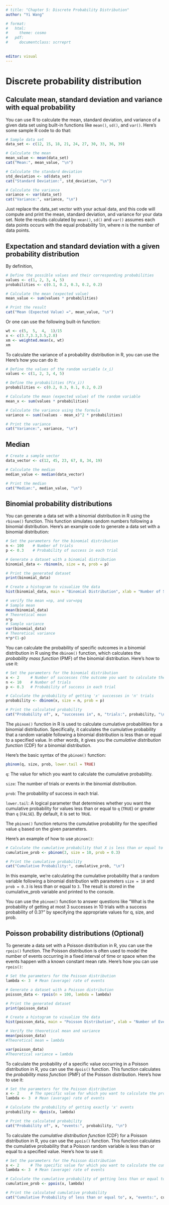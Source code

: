 ```yaml
---
# title: "Chapter 5: Discrete Probability Distribution"
author: "Yi Wang"

# format:
#   html:
#     theme: cosmo
#   pdf:
#     documentclass: scrreprt
        
        
editor: visual
---
```


# Discrete probability distribution

## Calculate mean, standard deviation and variance with equal probability

You can use R to calculate the mean, standard deviation, and variance of a given data set using built-in functions like `mean()`, `sd()`, and `var()`. Here's some sample R code to do that:

```r
# Sample data set
data_set <- c(12, 15, 18, 21, 24, 27, 30, 33, 36, 39)

# Calculate the mean
mean_value <- mean(data_set)
cat("Mean:", mean_value, "\n")

# Calculate the standard deviation
std_deviation <- sd(data_set)
cat("Standard Deviation:", std_deviation, "\n")

# Calculate the variance
variance <- var(data_set)
cat("Variance:", variance, "\n")
```

Just replace the data_set vector with your actual data, and this code will compute and print the mean, standard deviation, and variance for your data set. Note the results calculated by `mean()`, `sd()` and `var()` assumes each data points occurs with the equal probability $1/n$, where $n$ is the number of data points.

## Expectation and standard deviation with a given probability distribution

By definition,

```r
# Define the possible values and their corresponding probabilities
values <- c(1, 2, 3, 4, 5)
probabilities <- c(0.1, 0.2, 0.3, 0.2, 0.2)

# Calculate the mean (expected value)
mean_value <- sum(values * probabilities)

# Print the result
cat("Mean (Expected Value) =", mean_value, "\n")
```

Or one can use the following built-in function:

```r
wt <- c(5,  5,  4,  1)/15
x <- c(3.7,3.3,3.5,2.8)
xm <- weighted.mean(x, wt)
xm
```

To calculate the variance of a probability distribution in R, you can use the Here's how you can do it:

```r
# Define the values of the random variable (x_i)
values <- c(1, 2, 3, 4, 5)

# Define the probabilities (P(x_i))
probabilities <- c(0.2, 0.3, 0.1, 0.2, 0.2)

# Calculate the mean (expected value) of the random variable
mean_x <- sum(values * probabilities)

# Calculate the variance using the formula
variance <- sum((values - mean_x)^2 * probabilities)

# Print the variance
cat("Variance:", variance, "\n")

```

## Median

```r
# Create a sample vector
data_vector <- c(12, 45, 23, 67, 8, 34, 19)

# Calculate the median
median_value <- median(data_vector)

# Print the median
cat("Median:", median_value, "\n")

```

## Binomial probability distributions

You can generate a data set with a binomial distribution in R using the `rbinom()` function. This function simulates random numbers following a binomial distribution. Here's an example code to generate a data set with a binomial distribution:

```r
# Set the parameters for the binomial distribution
n <- 100    # Number of trials
p <- 0.3    # Probability of success in each trial

# Generate a dataset with a binomial distribution
binomial_data <- rbinom(n, size = n, prob = p)

# Print the generated dataset
print(binomial_data)

# Create a histogram to visualize the data
hist(binomial_data, main = "Binomial Distribution", xlab = "Number of Successes", ylab = "Frequency", col = "lightblue", border = "black")

# verify the mean =np, and var=npq
# Sample mean
mean(binomial_data) 
# Theoretical mean
n*p
# Sample variance 
var(binomial_data)
# Theoretical variance 
n*p*(1-p)
```

You can calculate the probability of specific outcomes in a binomial distribution in R using the `dbinom()` function, which calculates the *probability mass function* (PMF) of the binomial distribution. Here's how to use it:

```r
# Set the parameters for the binomial distribution
x <- 2     # Number of successes (the outcome you want to calculate the probability for)
n <- 10    # Number of trials
p <- 0.3   # Probability of success in each trial

# Calculate the probability of getting 'x' successes in 'n' trials
probability <- dbinom(x, size = n, prob = p)

# Print the calculated probability
cat("Probability of", x, "successes in", n, "trials:", probability, "\n")


```

The `pbinom()` function in R is used to calculate cumulative probabilities for a binomial distribution. Specifically, it calculates the cumulative probability that a random variable following a binomial distribution is less than or equal to a specified value. In other words, it gives you the *cumulative distribution function* (CDF) for a binomial distribution.

Here's the basic syntax of the `pbinom()` function:

```r
pbinom(q, size, prob, lower.tail = TRUE)
```

`q`: The value for which you want to calculate the cumulative probability.

`size`: The number of trials or events in the binomial distribution.

`prob`: The probability of success in each trial.

`lower.tail`: A logical parameter that determines whether you want the cumulative probability for values less than or equal to `q` (`TRUE`) or greater than `q` (`FALSE`). By default, it is set to `TRUE`.

The `pbinom()` function returns the cumulative probability for the specified value `q` based on the given parameters.

Here's an example of how to use `pbinom()`:

```r
# Calculate the cumulative probability that X is less than or equal to 3
cumulative_prob <- pbinom(3, size = 10, prob = 0.3)

# Print the cumulative probability
cat("Cumulative Probability:", cumulative_prob, "\n")
```

In this example, we're calculating the cumulative probability that a random variable following a binomial distribution with parameters `size = 10` and `prob = 0.3` is less than or equal to `3`. The result is stored in the cumulative_prob variable and printed to the console.

You can use the `pbinom()` function to answer questions like "What is the probability of getting at most 3 successes in 10 trials with a success probability of 0.3?" by specifying the appropriate values for q, size, and prob.

## Poisson probability distributions (Optional)

To generate a data set with a Poisson distribution in R, you can use the `rpois()` function. The Poisson distribution is often used to model the number of events occurring in a fixed interval of time or space when the events happen with a known constant mean rate. Here's how you can use `rpois()`:

```r
# Set the parameters for the Poisson distribution
lambda <- 3  # Mean (average) rate of events

# Generate a dataset with a Poisson distribution
poisson_data <- rpois(n = 100, lambda = lambda)

# Print the generated dataset
print(poisson_data)

# Create a histogram to visualize the data
hist(poisson_data, main = "Poisson Distribution", xlab = "Number of Events", ylab = "Frequency", col = "lightblue", border = "black")

# Verify the theoretical mean and variance
mean(poisson_data)
#Theoretical mean = lambda

var(poisson_data)
#Theoretical variance = lambda


```

To calculate the probability of a specific value occurring in a Poisson distribution in R, you can use the `dpois()` function. This function calculates the *probability mass function* (PMF) of the Poisson distribution. Here's how to use it:

```r
# Set the parameters for the Poisson distribution
x <- 2     # The specific value for which you want to calculate the probability
lambda <- 3  # Mean (average) rate of events

# Calculate the probability of getting exactly 'x' events
probability <- dpois(x, lambda)

# Print the calculated probability
cat("Probability of", x, "events:", probability, "\n")
```

To calculate the *cumulative distribution function* (CDF) for a Poisson distribution in R, you can use the `ppois()` function. This function calculates the cumulative probability that a Poisson random variable is less than or equal to a specified value. Here's how to use it:

```r
# Set the parameters for the Poisson distribution
x <- 2     # The specific value for which you want to calculate the cumulative probability
lambda <- 3  # Mean (average) rate of events

# Calculate the cumulative probability of getting less than or equal to 'x' events
cumulative_prob <- ppois(x, lambda)

# Print the calculated cumulative probability
cat("Cumulative Probability of less than or equal to", x, "events:", cumulative_prob, "\n")

```
